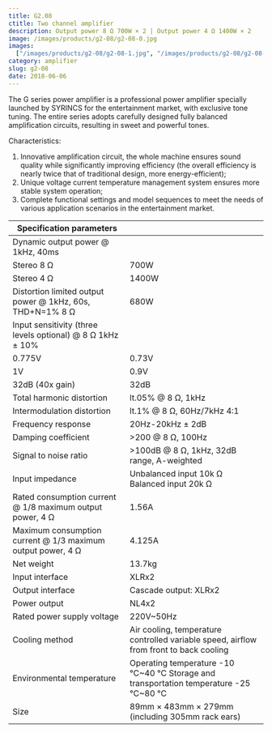 ```yaml
---
title: G2.08
ctitle: Two channel amplifier
description: Output power 8 Ω 700W × 2 | Output power 4 Ω 1400W × 2
image: /images/products/g2-08/g2-08-0.jpg
images:
  ["/images/products/g2-08/g2-08-1.jpg", "/images/products/g2-08/g2-08-2.jpg"]
category: amplifier
slug: g2-08
date: 2018-06-06
---
```


The G series power amplifier is a professional power amplifier specially launched by SYRINCS for the entertainment market, with exclusive tone tuning. The entire series adopts carefully designed fully balanced amplification circuits, resulting in sweet and powerful tones.

Characteristics:

1. Innovative amplification circuit, the whole machine ensures sound quality while significantly improving efficiency (the overall efficiency is nearly twice that of traditional design, more energy-efficient);
2. Unique voltage current temperature management system ensures more stable system operation;
3. Complete functional settings and model sequences to meet the needs of various application scenarios in the entertainment market.

| Specification parameters                                    |                                                                                        |
| ----------------------------------------------------------- | -------------------------------------------------------------------------------------- |
| Dynamic output power @ 1kHz, 40ms                           |                                                                                        |
| Stereo 8 Ω                                                  | 700W                                                                                   |
| Stereo 4 Ω                                                  | 1400W                                                                                  |
| Distortion limited output power @ 1kHz, 60s, THD+N=1% 8 Ω   | 680W                                                                                   |
| Input sensitivity (three levels optional) @ 8 Ω 1kHz ± 10%  |
| 0.775V                                                      | 0.73V                                                                                  |
| 1V                                                          | 0.9V                                                                                   |
| 32dB (40x gain)                                             | 32dB                                                                                   |
| Total harmonic distortion                                   | lt.05% @ 8 Ω, 1kHz                                                                     |
| Intermodulation distortion                                  | lt.1% @ 8 Ω, 60Hz/7kHz 4:1                                                             |
| Frequency response                                          | 20Hz-20kHz ± 2dB                                                                       |
| Damping coefficient                                         | >200 @ 8 Ω, 100Hz                                                                      |
| Signal to noise ratio                                       | >100dB @ 8 Ω, 1kHz, 32dB range, A-weighted                                             |
| Input impedance                                             | Unbalanced input 10k Ω Balanced input 20k Ω                                            |
| Rated consumption current @ 1/8 maximum output power, 4 Ω   | 1.56A                                                                                  |
| Maximum consumption current @ 1/3 maximum output power, 4 Ω | 4.125A                                                                                 |
| Net weight                                                  | 13.7kg                                                                                 |
| Input interface                                             | XLRx2                                                                                  |
| Output interface                                            | Cascade output: XLRx2                                                                  |
| Power output                                                | NL4x2                                                                                  |
| Rated power supply voltage                                  | 220V~50Hz                                                                              |
| Cooling method                                              | Air cooling, temperature controlled variable speed, airflow from front to back cooling |
| Environmental temperature                                   | Operating temperature -10 ℃~40 ℃ Storage and transportation temperature -25 ℃~80 ℃     |
| Size                                                        | 89mm × 483mm × 279mm (including 305mm rack ears)                                       |
